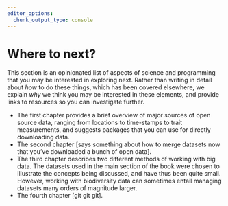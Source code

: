 ```yaml
---
editor_options: 
  chunk_output_type: console
---
```


# Where to next? 
<!-- This is just a placeholder title, I'm sure you can think of something better -->

This section is an opinionated list of aspects of science and programming that you may be interested in exploring next. Rather than writing in detail about *how* to do these things, which has been covered elsewhere, we explain *why* we think you may be interested in these elements, and provide links to resources so you can investigate further.  

  * The first chapter provides a brief overview of major sources of open source data, ranging from locations to time-stamps to trait measurements, and suggests packages that you can use for directly downloading data.  
  *  The second chapter [says something about how to merge datasets now that you've downloaded a bunch of open data].  
  *  The third chapter describes two different methods of working with big data. The datasets used in the main section of the book were chosen to illustrate the concepts being discussed, and have thus been quite small. However, working with biodiversity data can sometimes entail managing datasets many orders of magnitude larger. 
  *  The fourth chapter [git git git].
